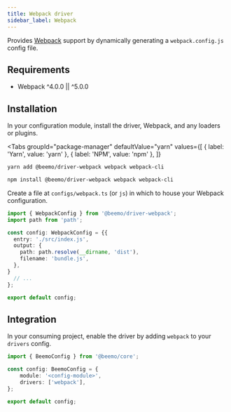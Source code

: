 ```yaml
---
title: Webpack driver
sidebar_label: Webpack
---
```



Provides [Webpack](https://github.com/webpack/webpack) support by dynamically generating a
`webpack.config.js` config file.

## Requirements

- Webpack ^4.0.0 || ^5.0.0

## Installation

In your configuration module, install the driver, Webpack, and any loaders or plugins.

<Tabs
  groupId="package-manager"
  defaultValue="yarn"
  values={[
    { label: 'Yarn', value: 'yarn' },
    { label: 'NPM', value: 'npm' },
  ]}
>
  <TabItem value="yarn">

```bash
yarn add @beemo/driver-webpack webpack webpack-cli
```

  </TabItem>
  <TabItem value="npm">

```bash
npm install @beemo/driver-webpack webpack webpack-cli
```

  </TabItem>
</Tabs>

Create a file at `configs/webpack.ts` (or `js`) in which to house your Webpack configuration.

```ts title="configs/webpack.ts"
import { WebpackConfig } from '@beemo/driver-webpack';
import path from 'path';

const config: WebpackConfig = {{
  entry: './src/index.js',
  output: {
    path: path.resolve(__dirname, 'dist'),
    filename: 'bundle.js',
  },
}
  // ...
};

export default config;
```

## Integration

In your consuming project, enable the driver by adding `webpack` to your `drivers` config.

```ts title=".config/beemo.ts"
import { BeemoConfig } from '@beemo/core';

const config: BeemoConfig = {
	module: '<config-module>',
	drivers: ['webpack'],
};

export default config;
```
